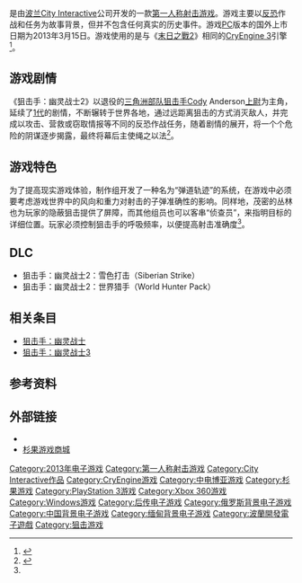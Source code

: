 {{noteTA
|G1=Games
}}
{{Infobox VG
| title = 狙击手：幽灵战士2
| image = File:Sniper Ghost Warrior 2.jpg
| caption = 《狙击手：幽灵战士2》的游戏封面
| japanese =
| english = Sniper: Ghost Warrior 2
| genre = [[第一人称射击|第一人称射击]]（FPS）
| platform = [[个人电脑|PC]]、[[Xbox_360|Xbox 360]]、[[PlayStation_3|PlayStation 3]]
| developer = [[City_Interactive|City Interactive]]
| publisher = {{vgrelease|WW|[[City_Interactive|City Interactive]]|CN|[[中电博亚|中电博亚]]}}
| distributor =
| series =
| engine = [[CryEngine_3|CryEngine 3]]
| modes = [[单人电子游戏|单人]]、[[多人电子游戏|多人]]
| released =
| onlinegame =
}}

{{vgname|狙击手：幽灵战士2|en=Sniper: Ghost Warrior 2|cn=狙击手：幽灵战士2|tw=狙擊之王：幽靈戰士2}}是由[[波兰|波兰]][[City_Interactive|City Interactive]]公司开发的一款[[第一人称射击游戏|第一人称射击游戏]]。游戏主要以[[反恐|反恐]]作战和任务为故事背景，但并不包含任何真实的历史事件。游戏[[个人电脑|PC]]版本的国外上市日期为2013年3月15日。游戏使用的是与《[[末日之戰2|末日之戰2]]》相同的[[CryEngine_3|CryEngine 3]]引擎<ref>{{Cite web |url=http://www.gamersky.com/z/sgw2/ |title=游民星空狙击手幽灵战士2游戏专区 |accessdate=2013-12-08 |work=游民星空 |publisher=友曼网络 |date= |archive-date=2019-11-06 |archive-url=https://web.archive.org/web/20191106070659/https://www.gamersky.com/z/sgw2/ |dead-url=no }}</ref>。

== 游戏剧情 ==

《狙击手：幽灵战士2》以退役的[[三角洲部队|三角洲部队]][[狙击手|狙击手]]Cody Anderson[[上尉|上尉]]为主角，延续了[[狙击手：幽灵战士|1代]]的剧情，不断辗转于世界各地，通过远距离狙击的方式消灭敌人，并完成以攻击、营救或窃取情报等不同的反恐作战任务，随着剧情的展开，将一个个危险的阴谋逐步揭露，最终将幕后主使绳之以法<ref name="SGW2">{{Cite web |url=http://www.sonkwo.com/g/SGW2/brief |title=狙击手：幽灵战士2 |accessdate=2013-12-11 |work=杉果游戏 |publisher=中电博亚 |date= }}{{dead link|date=2018年3月 |bot=InternetArchiveBot |fix-attempted=yes }}</ref>。

== 游戏特色 ==

为了提高现实游戏体验，制作组开发了一种名为“弹道轨迹”的系统，在游戏中必须要考虑游戏世界中的风向和重力对射击的子弹准确性的影响。同样地，茂密的丛林也为玩家的隐蔽狙击提供了屏障，而其他组员也可以客串“侦查员”，来指明目标的详细位置。玩家必须控制狙击手的呼吸频率，以便提高射击准确度<ref name="SGW2" />。

== DLC ==

* 狙击手：幽灵战士2：雪色打击（Siberian Strike）
* 狙击手：幽灵战士2：世界猎手（World Hunter Pack）

== 相关条目 ==

* [[狙击手：幽灵战士|狙击手：幽灵战士]]
* [[狙击手：幽灵战士3|狙击手：幽灵战士3]]

== 参考资料 ==
{{Reflist}}

== 外部链接 ==

* {{Official|http://sniperghostwarrior2.com/}}
* [http://store.sonkwo.com/node/214 杉果游戏商城] {{Wayback|url=http://store.sonkwo.com/node/214 |date=20141123223014 }}

{{狙击手：幽灵战士}}
{{DEFAULTSORT:Sniper, Ghost Warrior 2}}
[[Category:2013年电子游戏|Category:2013年电子游戏]]
[[Category:第一人称射击游戏|Category:第一人称射击游戏]]
[[Category:City_Interactive作品|Category:City Interactive作品]]
[[Category:CryEngine游戏|Category:CryEngine游戏]]
[[Category:中电博亚游戏|Category:中电博亚游戏]]
[[Category:杉果游戏|Category:杉果游戏]]
[[Category:PlayStation_3游戏|Category:PlayStation 3游戏]]
[[Category:Xbox_360游戏|Category:Xbox 360游戏]]
[[Category:Windows游戏|Category:Windows游戏]]
[[Category:后传电子游戏|Category:后传电子游戏]]
[[Category:俄罗斯背景电子游戏|Category:俄罗斯背景电子游戏]]
[[Category:中国背景电子游戏|Category:中国背景电子游戏]]
[[Category:缅甸背景电子游戏|Category:缅甸背景电子游戏]]
[[Category:波蘭開發電子遊戲|Category:波蘭開發電子遊戲]]
[[Category:狙击游戏|Category:狙击游戏]]